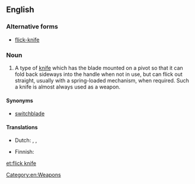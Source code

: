 {{wikipedia}}
==English==

===Alternative forms===
* [[flick-knife]]

===Noun===
{{en-noun|head=[[flick]] [[knife]]|flick knives}}

# {{British}} A type of [[knife]] which has the blade mounted on a pivot so that it can fold back sideways into the handle when not in use, but can flick out straight, usually with a spring-loaded mechanism, when required. Such a knife is almost always used as a weapon.

====Synonyms====
* [[switchblade]]

====Translations====
{{trans-top|knife with blade on pivot}}
* Dutch: {{t-|nl|springmes|n}}, {{t-|nl|vouwmes}}, {{t-|nl|stiletto}}
{{trans-mid}}
* Finnish: {{t-|fi|stiletti}}
{{trans-bottom}}

[[Category:en:Weapons]]

[[et:flick knife]]